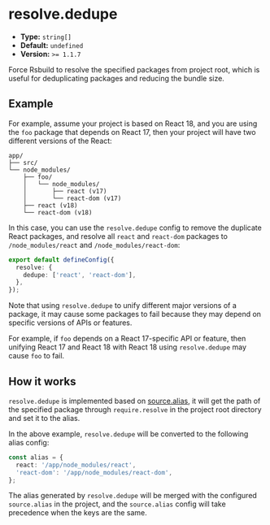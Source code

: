 # resolve.dedupe

- **Type:** `string[]`
- **Default:** `undefined`
- **Version:** `>= 1.1.7`

Force Rsbuild to resolve the specified packages from project root, which is useful for deduplicating packages and reducing the bundle size.

## Example

For example, assume your project is based on React 18, and you are using the `foo` package that depends on React 17, then your project will have two different versions of the React:

```
app/
├── src/
└── node_modules/
    ├── foo/
    │   └── node_modules/
    │       ├── react (v17)
    │       └── react-dom (v17)
    ├── react (v18)
    └── react-dom (v18)
```

In this case, you can use the `resolve.dedupe` config to remove the duplicate React packages, and resolve all `react` and `react-dom` packages to `/node_modules/react` and `/node_modules/react-dom`:

```ts title="rsbuild.config.ts"
export default defineConfig({
  resolve: {
    dedupe: ['react', 'react-dom'],
  },
});
```

Note that using `resolve.dedupe` to unify different major versions of a package, it may cause some packages to fail because they may depend on specific versions of APIs or features.

For example, if `foo` depends on a React 17-specific API or feature, then unifying React 17 and React 18 with React 18 using `resolve.dedupe` may cause `foo` to fail.

## How it works

`resolve.dedupe` is implemented based on [source.alias](/config/source/alias), it will get the path of the specified package through `require.resolve` in the project root directory and set it to the alias.

In the above example, `resolve.dedupe` will be converted to the following alias config:

```ts
const alias = {
  react: '/app/node_modules/react',
  'react-dom': '/app/node_modules/react-dom',
};
```

The alias generated by `resolve.dedupe` will be merged with the configured `source.alias` in the project, and the `source.alias` config will take precedence when the keys are the same.

